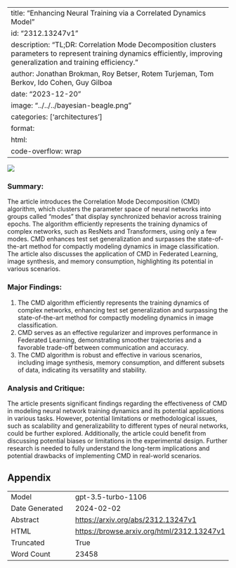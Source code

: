 
---
title: "Enhancing Neural Training via a Correlated Dynamics Model"
id: "2312.13247v1"
description: "TL;DR: Correlation Mode Decomposition clusters parameters to represent training dynamics efficiently, improving generalization and training efficiency."
author: Jonathan Brokman, Roy Betser, Rotem Turjeman, Tom Berkov, Ido Cohen, Guy Gilboa
date: "2023-12-20"
image: "../../../bayesian-beagle.png"
categories: ['architectures']
format:
  html:
    code-overflow: wrap
---

![](None)

### Summary:

The article introduces the Correlation Mode Decomposition (CMD) algorithm, which clusters the parameter space of neural networks into groups called "modes" that display synchronized behavior across training epochs. The algorithm efficiently represents the training dynamics of complex networks, such as ResNets and Transformers, using only a few modes. CMD enhances test set generalization and surpasses the state-of-the-art method for compactly modeling dynamics in image classification. The article also discusses the application of CMD in Federated Learning, image synthesis, and memory consumption, highlighting its potential in various scenarios.

### Major Findings:
1. The CMD algorithm efficiently represents the training dynamics of complex networks, enhancing test set generalization and surpassing the state-of-the-art method for compactly modeling dynamics in image classification.
2. CMD serves as an effective regularizer and improves performance in Federated Learning, demonstrating smoother trajectories and a favorable trade-off between communication and accuracy.
3. The CMD algorithm is robust and effective in various scenarios, including image synthesis, memory consumption, and different subsets of data, indicating its versatility and stability.

### Analysis and Critique:
The article presents significant findings regarding the effectiveness of CMD in modeling neural network training dynamics and its potential applications in various tasks. However, potential limitations or methodological issues, such as scalability and generalizability to different types of neural networks, could be further explored. Additionally, the article could benefit from discussing potential biases or limitations in the experimental design. Further research is needed to fully understand the long-term implications and potential drawbacks of implementing CMD in real-world scenarios.

## Appendix

|          |          |
|----------|----------|
| Model     | gpt-3.5-turbo-1106       |
| Date Generated     | 2024-02-02       |
| Abstract | [https://arxiv.org/abs/2312.13247v1](https://arxiv.org/abs/2312.13247v1)        |
| HTML     | [https://browse.arxiv.org/html/2312.13247v1](https://browse.arxiv.org/html/2312.13247v1)       |
| Truncated       | True       |
| Word Count       | 23458       |